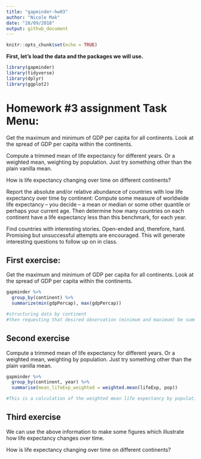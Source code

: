 ```yaml
---
title: "gapminder-hw03"
author: "Nicole Mak"
date: "28/09/2018"
output: github_document
---
```


```r
knitr::opts_chunk$set(echo = TRUE)
```

**First, let's load the data and the packages we will use.**

```r
library(gapminder)
library(tidyverse)
library(dplyr)
library(ggplot2)
```

# Homework #3 assignment **Task Menu**:

Get the maximum and minimum of GDP per capita for all continents.
Look at the spread of GDP per capita within the continents.


Compute a trimmed mean of life expectancy for different years. Or a weighted mean, weighting by population. Just try something other than the plain vanilla mean.

How is life expectancy changing over time on different continents?

Report the absolute and/or relative abundance of countries with low life expectancy over time by continent: Compute some measure of worldwide life expectancy – you decide – a mean or median or some other quantile or perhaps your current age. Then determine how many countries on each continent have a life expectancy less than this benchmark, for each year.

Find countries with interesting stories. Open-ended and, therefore, hard. Promising but unsuccessful attempts are encouraged. This will generate interesting questions to follow up on in class.

## First exercise:

Get the maximum and minimum of GDP per capita for all continents.
Look at the spread of GDP per capita within the continents.

```r
gapminder %>% 
  group_by(continent) %>% 
  summarize(min(gdpPercap), max(gdpPercap))

#structuring data by continent
#then requesting that desired observation (minimum and maximum) be summarized in a table, by continent

```

## Second exercise
Compute a trimmed mean of life expectancy for different years. Or a weighted mean, weighting by population. Just try something other than the plain vanilla mean.

```r
gapminder %>% 
  group_by(continent, year) %>% 
  summarise(mean_lifeExp_weighted = weighted.mean(lifeExp, pop))

#This is a calculation of the weighted mean life expectancy by population for each continent. The means are separated by year so we can observe trends of change in lifeExp over time.


```

## Third exercise

We can use the above information to make some figures which illustrate how life expectancy changes over time.

How is life expectancy changing over time on different continents?

```r

```

